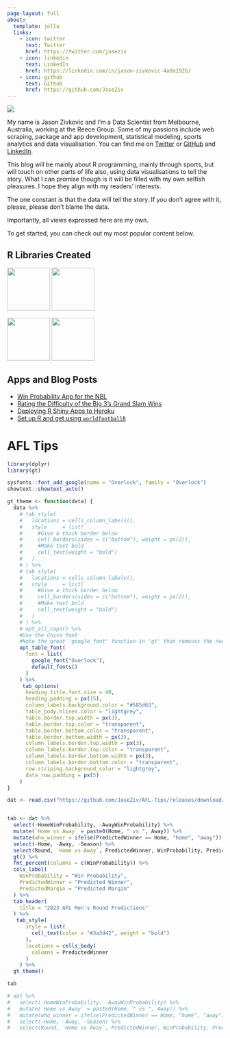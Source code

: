 ```yaml
---
page-layout: full
about:
  template: jolla
  links:
    - icon: twitter
      text: Twitter
      href: https://twitter.com/jaseziv
    - icon: linkedin
      text: LinkedIn
      href: https://linkedin.com/in/jason-zivkovic-4a0a1926/
    - icon: github
      text: Github
      href: https://github.com/JaseZiv
---
```


::: grid
::: {.g-col-12 .g-col-md-6}
![](profile.jpg)
:::

::: {.g-col-12 .g-col-md-6}
My name is Jason Zivkovic and I'm a Data Scientist from Melbourne, Australia, working at the Reece Group. Some of my passions include web scraping, package and app development, statistical modeling, sports analytics and data visualisation. You can find me on [Twitter](https://twitter.com/jaseziv) or [GitHub](https://github.com/JaseZiv) and [LinkedIn](https://linkedin.com/in/jason-zivkovic-4a0a1926/).

This blog will be mainly about R programming, mainly through sports, but will touch on other parts of life also, using data visualisations to tell the story. What I can promise though is it will be filled with my own selfish pleasures. I hope they align with my readers' interests.

The one constant is that the data will tell the story. If you don't agree with it, please, please don't blame the data.

Importantly, all views expressed here are my own.

To get started, you can check out my most popular content below.
:::

::: {.g-col-12 .g-col-md-5 .g-start-md-2}
# R Libraries Created

[<img src="pages/worldfootballR_hex.png" width="100" height="100"/>](https://jaseziv.github.io/worldfootballR/) [<img src="pages/chessR_hex.png" width="100" height="100"/>](https://jaseziv.github.io/chessR/)

[<img src="pages/nblR_hex.png" href="https://jaseziv.github.io/worldfootballR/" width="100" height="100"/>](https://jaseziv.github.io/nblR/) [<img src="pages/bettRtab_hex.png" href="https://jaseziv.github.io/worldfootballR/" width="100" height="100"/>](https://jaseziv.github.io/bettRtab/)
:::

::: {.g-col-12 .g-col-md-5}
# Apps and Blog Posts

-   [Win Probability App for the NBL](https://nbl-r-shiny.herokuapp.com/)
-   [Rating the Difficulty of the Big 3's Grand Slam Wins](http://localhost:3615/blog/big3-grand-slam-difficulty/)
-   [Deploying R Shiny Apps to Heroku](http://localhost:3615/blog/deploy-r-shiny-heroku-docker-github-actions/)
-   [Set up R and get using `worldfootballR`](http://localhost:3615/blog/extract-data-using-worldfootballR/)
:::
:::

# AFL Tips

```r
library(dplyr)
library(gt)
```

```r
sysfonts::font_add_google(name = "Overlock", family = "Overlock")
showtext::showtext_auto()

gt_theme <- function(data) {
  data %>%
    # tab_style(
    #   locations = cells_column_labels(),
    #   style     = list(
    #     #Give a thick border below
    #     cell_borders(sides = c("bottom"), weight = px(2)),
    #     #Make text bold
    #     cell_text(weight = "bold")
    #   )
    # ) %>%
    # tab_style(
    #   locations = cells_column_labels(),
    #   style     = list(
    #     #Give a thick border below
    #     cell_borders(sides = c("bottom"), weight = px(2)),
    #     #Make text bold
    #     cell_text(weight = "bold")
    #   )
    # ) %>%
    # opt_all_caps() %>%
    #Use the Chivo font
    #Note the great 'google_font' function in 'gt' that removes the need to pre-load fonts
    opt_table_font(
      font = list(
        google_font("Overlock"),
        default_fonts()
      )
    ) %>%
     tab_options(
      heading.title.font.size = 40,
      heading.padding = px(15),
      column_labels.background.color = "#585d63",
      table_body.hlines.color = "lightgrey",
      table.border.top.width = px(3),
      table.border.top.color = "transparent",
      table.border.bottom.color = "transparent",
      table.border.bottom.width = px(3),
      column_labels.border.top.width = px(3),
      column_labels.border.top.color = "transparent",
      column_labels.border.bottom.width = px(3),
      column_labels.border.bottom.color = "transparent",
      row.striping.background_color = "lightgrey",
      data_row.padding = px(5)
    ) 
}
```

```r
dat <- read.csv("https://github.com/JaseZiv/AFL-Tips/releases/download/Tips/AFL_tips_2023.csv")


tab <- dat %>%
  select(-HomeWinProbability, -AwayWinProbability) %>%
  mutate(`Home vs Away` = paste0(Home, " vs ", Away)) %>% 
  mutate(who_winner = ifelse(PredictedWinner == Home, "home", "away")) %>% 
  select(-Home, -Away, -Season) %>% 
  select(Round, `Home vs Away`, PredictedWinner, WinProbability, PredictedMargin) %>% 
  gt() %>%
  fmt_percent(columns = c(WinProbability)) %>% 
  cols_label(
    WinProbability = "Win Probability",
    PredictedWinner = "Predicted Winner",
    PredictedMargin = "Predicted Margin"
  ) %>% 
  tab_header(
    title = "2023 AFL Men's Round Predictions"
  ) %>% 
   tab_style(
      style = list(
        cell_text(color = "#3a3d42", weight = "bold")
      ),
      locations = cells_body(
        columns = PredictedWinner
      )
    ) %>% 
  gt_theme()

tab

# dat %>%
#   select(-HomeWinProbability, -AwayWinProbability) %>%
#   mutate(`Home vs Away` = paste0(Home, " vs ", Away)) %>% 
#   mutate(who_winner = ifelse(PredictedWinner == Home, "home", "away")) %>% 
#   select(-Home, -Away, -Season) %>% 
#   select(Round, `Home vs Away`, PredictedWinner, WinProbability, PredictedMargin)
```
```r

```

